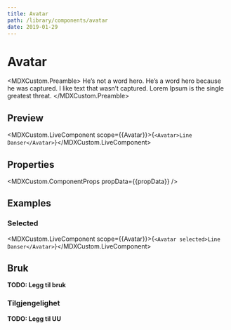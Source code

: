 ```yaml
---
title: Avatar
path: /library/components/avatar
date: 2019-01-29
---
```



# Avatar

<MDXCustom.Preamble>
  He’s not a word hero. He’s a word hero because he was captured. I like text that wasn’t captured. Lorem Ipsum is the
  single greatest threat.
</MDXCustom.Preamble>

## Preview

<MDXCustom.LiveComponent scope={{Avatar}}>{`<Avatar>Line Danser</Avatar>`}</MDXCustom.LiveComponent>

## Properties

<MDXCustom.ComponentProps propData={{propData}} />

## Examples

### Selected

<MDXCustom.LiveComponent scope={{Avatar}}>{`
  <Avatar selected>Line Danser</Avatar>
`}</MDXCustom.LiveComponent>

## Bruk

**TODO: Legg til bruk**

### Tilgjengelighet

**TODO: Legg til UU**
